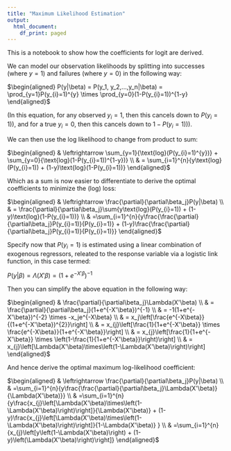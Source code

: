 ```yaml
---
title: "Maximum Likelihood Estimation"
output:
  html_document:
    df_print: paged
---
```


This is a notebook to show how the coefficients for logit are derived.

We can model our observation likelihoods by splitting into successes (where $y=1$) and failures (where $y=0$) in the following way:

$\begin{aligned}
P(y|\beta) = P(y_1, y_2,...,y_n|\beta) = \prod_{y=1}P(y_{i}=1)^{y} \times \prod_{y=0}(1-P(y_{i}=1))^{1-y}
\end{aligned}$

(In this equation, for any observed $y_i=1$, then this cancels down to $P(y_{i}=1))$, and for a true $y_i=0$, then this cancels down to $1-P(y_{i}=1))$).

We can then use the log likelihood to change from product to sum:

$\begin{aligned}
& \leftrightarrow \sum_{y=1}{\text{log}(P(y_{i}=1)^{y})} + \sum_{y=0}{\text{log}(1-P(y_{i}=1))^{1-y})} \\
& = \sum_{i=1}^{n}{y\text{log}(P(y_{i}=1)) + (1-y)\text{log}(1-P(y_{i}=1))}
\end{aligned}$

Which as a sum is now easier to differentiate to derive the optimal coefficients to minimize the (log) loss:

$\begin{aligned}
& \leftrightarrow \frac{\partial}{\partial\beta_j}P(y|\beta) \\
& = \frac{\partial}{\partial\beta_j}\sum{y\text{log}(P(y_{i}=1)) + (1-y)\text{log}(1-P(y_{i}=1))} \\
& =\sum_{i=1}^{n}{y\frac{\frac{\partial}{\partial\beta_j}P(y_{i}=1)}{P(y_{i}=1)} + (1-y)\frac{\frac{\partial}{\partial\beta_j}P(y_{i}=1)}{P(y_{i}=1)}}
\end{aligned}$

Specify now that $P(y_{i}=1)$ is estimated using a linear combination of exogenous regressors, releated to the response variable via a logistic link function, in this case termed:

$P(y|\beta)=\Lambda(X'\beta)=(1+e^{-X'\beta})^{-1}$


Then you can simplify the above equation in the following way:

$\begin{aligned}
& \frac{\partial}{\partial\beta_j}\Lambda(X'\beta) \\
& = \frac{\partial}{\partial\beta_j}(1+e^{-X'\beta})^{-1} \\
& = -1(1+e^{-X'\beta})^{-2} \times -x_je^{-X\beta} \\
& = x_j\left[\frac{e^{-X\beta}}{(1+e^{-X'\beta})^{2}}\right] \\
& = x_{j}\left[\frac{1}{1+e^{-X'\beta}} \times \frac{e^{-X\beta}}{1+e^{-X'\beta}}\right] \\
& = x_{j}\left[\frac{1}{1+e^{-X'\beta}} \times \left(1-\frac{1}{1+e^{-X'\beta}}\right)\right] \\
& = x_{j}\left[\Lambda(X'\beta)\times\left(1-\Lambda(X'\beta)\right)\right]
\end{aligned}$

And hence derive the optimal maximum log-likelihood coefficient:

$\begin{aligned}
& \leftrightarrow	\frac{\partial}{\partial\beta_j}P(y|\beta) \\
& =\sum_{i=1}^{n}{y\frac{\frac{\partial}{\partial\beta_j}\Lambda(X'\beta)}{\Lambda(X'\beta)}} \\
& =\sum_{i=1}^{n}{y\frac{x_{j}\left[\Lambda(X'\beta)\times\left(1-\Lambda(X'\beta)\right)\right]}{\Lambda(X'\beta)} + 
(1-y)\frac{x_{j}\left[\Lambda(X'\beta)\times\left(1-\Lambda(X'\beta)\right)\right]}{1-\Lambda(X'\beta)} 
} \\
& =\sum_{i=1}^{n}{x_{j}\left[y\left(1-\Lambda(X'\beta)\right) + (1-y)\left(\Lambda(X'\beta)\right)\right]}
\end{aligned}$


